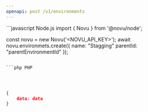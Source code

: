 ```yaml
---
openapi: post /v1/environments
---
```


<RequestExample>
```javascript Node.js
import { Novu } from '@novu/node';

const novu = new Novu('<NOVU_API_KEY>');
await novu.environmets.create({
  name: "Stagging"
  parentId: "parentEnvironmentId"
});
```

```php PHP

```

```ruby Ruby

```

```python Python

```

```java Java

```

</RequestExample>

<ResponseExample>

```json Response
{
    data: data
}
```

</ResponseExample>